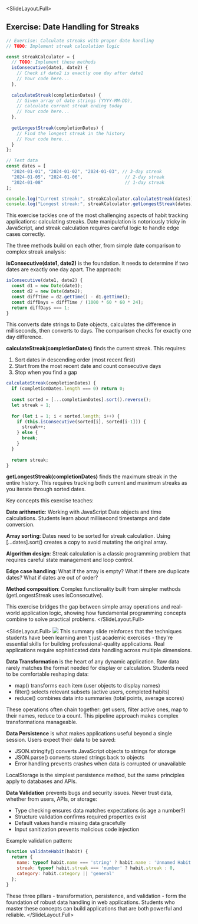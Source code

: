 
<SlideLayout.Full>
## Exercise: Date Handling for Streaks
<CodeDisplay >
  <File name="example.js">
    
```javascript
// Exercise: Calculate streaks with proper date handling
// TODO: Implement streak calculation logic

const streakCalculator = {
  // TODO: Implement these methods
  isConsecutive(date1, date2) {
    // Check if date2 is exactly one day after date1
    // Your code here...
  },
  
  calculateStreak(completionDates) {
    // Given array of date strings (YYYY-MM-DD), 
    // calculate current streak ending today
    // Your code here...
  },
  
  getLongestStreak(completionDates) {
    // Find the longest streak in the history
    // Your code here...
  }
};

// Test data
const dates = [
  "2024-01-01", "2024-01-02", "2024-01-03", // 3-day streak
  "2024-01-05", "2024-01-06",                // 2-day streak
  "2024-01-08"                               // 1-day streak
];

console.log("Current streak:", streakCalculator.calculateStreak(dates));
console.log("Longest streak:", streakCalculator.getLongestStreak(dates));
```
    
  </File>
</CodeDisplay>
<Notes>
This exercise tackles one of the most challenging aspects of habit tracking applications: calculating streaks. Date manipulation is notoriously tricky in JavaScript, and streak calculation requires careful logic to handle edge cases correctly.

The three methods build on each other, from simple date comparison to complex streak analysis:

**isConsecutive(date1, date2)** is the foundation. It needs to determine if two dates are exactly one day apart. The approach:
```javascript
isConsecutive(date1, date2) {
  const d1 = new Date(date1);
  const d2 = new Date(date2);
  const diffTime = d2.getTime() - d1.getTime();
  const diffDays = diffTime / (1000 * 60 * 60 * 24);
  return diffDays === 1;
}
```

This converts date strings to Date objects, calculates the difference in milliseconds, then converts to days. The comparison checks for exactly one day difference.

**calculateStreak(completionDates)** finds the current streak. This requires:
1. Sort dates in descending order (most recent first)
2. Start from the most recent date and count consecutive days
3. Stop when you find a gap

```javascript
calculateStreak(completionDates) {
  if (completionDates.length === 0) return 0;
  
  const sorted = [...completionDates].sort().reverse();
  let streak = 1;
  
  for (let i = 1; i < sorted.length; i++) {
    if (this.isConsecutive(sorted[i], sorted[i-1])) {
      streak++;
    } else {
      break;
    }
  }
  
  return streak;
}
```

**getLongestStreak(completionDates)** finds the maximum streak in the entire history. This requires tracking both current and maximum streaks as you iterate through sorted dates.

Key concepts this exercise teaches:

**Date arithmetic**: Working with JavaScript Date objects and time calculations. Students learn about millisecond timestamps and date conversion.

**Array sorting**: Dates need to be sorted for streak calculation. Using [...dates].sort() creates a copy to avoid mutating the original array.

**Algorithm design**: Streak calculation is a classic programming problem that requires careful state management and loop control.

**Edge case handling**: What if the array is empty? What if there are duplicate dates? What if dates are out of order?

**Method composition**: Complex functionality built from simpler methods (getLongestStreak uses isConsecutive).

This exercise bridges the gap between simple array operations and real-world application logic, showing how fundamental programming concepts combine to solve practical problems.
</Notes>
</SlideLayout.Full>

<SlideLayout.Full>
 <Image height="calc(100% - 7rem)" src="https://ctp-presentation-media.s3.us-east-2.amazonaws.com/Array+Processing+Pattern+-+visual+selection+(4).svg" />
<Notes>
This summary slide reinforces that the techniques students have been learning aren't just academic exercises - they're essential skills for building professional-quality applications. Real applications require sophisticated data handling across multiple dimensions.

**Data Transformation** is the heart of any dynamic application. Raw data rarely matches the format needed for display or calculation. Students need to be comfortable reshaping data:
- map() transforms each item (user objects to display names)
- filter() selects relevant subsets (active users, completed habits)
- reduce() combines data into summaries (total points, average scores)

These operations often chain together: get users, filter active ones, map to their names, reduce to a count. This pipeline approach makes complex transformations manageable.

**Data Persistence** is what makes applications useful beyond a single session. Users expect their data to be saved:
- JSON.stringify() converts JavaScript objects to strings for storage
- JSON.parse() converts stored strings back to objects
- Error handling prevents crashes when data is corrupted or unavailable

LocalStorage is the simplest persistence method, but the same principles apply to databases and APIs.

**Data Validation** prevents bugs and security issues. Never trust data, whether from users, APIs, or storage:
- Type checking ensures data matches expectations (is age a number?)
- Structure validation confirms required properties exist
- Default values handle missing data gracefully
- Input sanitization prevents malicious code injection

Example validation pattern:
```javascript
function validateHabit(habit) {
  return {
    name: typeof habit.name === 'string' ? habit.name : 'Unnamed Habit',
    streak: typeof habit.streak === 'number' ? habit.streak : 0,
    category: habit.category || 'general'
  };
}
```

These three pillars - transformation, persistence, and validation - form the foundation of robust data handling in web applications. Students who master these concepts can build applications that are both powerful and reliable.
</Notes>
</SlideLayout.Full>